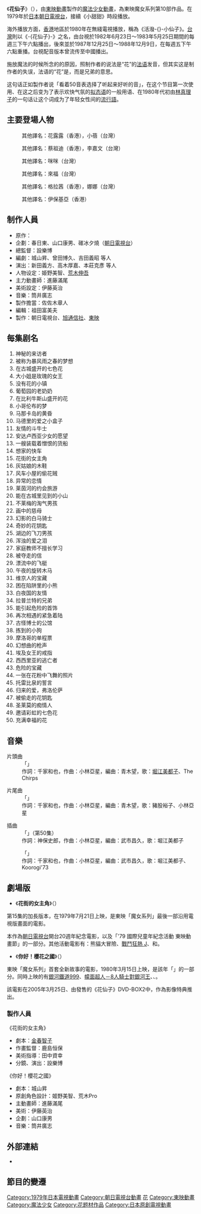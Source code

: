 {{About|日本動畫作品|台灣日用品企業|花仙子企業}}
{{NoteTA
|T=zh-hk:活潑小仙子;zh:花仙子露露;zh-tw:花仙子;zh-cn:花仙子;
|1=zh-hk:活潑小仙子;zh:花仙子露露;zh-tw:花仙子;zh-cn:花仙子;
}}
{{系列|[[仙女下凡|仙女下凡]]|（[[淘氣小仙女|淘氣小仙女]]）[[魔法少女拉拉貝爾|魔法少女拉拉貝爾]]}}
{{Infobox animanga/Headerofja
|title= 花仙子
|english= LULU,THE FLOWER ANGEL
|romaji=hananoko runrun
|japanese= 花の子ルンルン
|kana= はなのこルンルン
|genre= 少女动画
}}
{{Infobox animanga/TVAnime
|原作= 神保史郎
|導演= 設樂博
|動畫製作=[[東映动画|東映动画]]
|播放開始= 1979年2月9日
|播放結束= 1980年2月8日
|播放電視台={{flagicon|Japan}} 朝日電視台
|集數=50
|其他電視台={{flagicon|HKG|1959}} [[無綫電視翡翠台|無綫電視翡翠台]]<br>{{flagicon|Taiwan}} [[台視|台視]]<br>{{flagicon|China}} 部分地區電視台<br>{{flagicon|Spain}} TVE<br>{{flagicon|Italy}} TeleReporter
}}
{{Infobox animanga/name
|formal={{flagicon|ROC}} 花-{}-仙子<br>{{flagicon|HKG|1959}} 活潑-{}-小仙子<BR>{{Flagicon|France}} Le Tour du monde de Lydie<br>{{flagicon|Italy}} Lulù l'angelo tra i fiori<br>{{flagicon|Poland}} Lu Lu i Cudowny Kwiat
|common= 
}}
{{Infobox animanga/Footerofja}}

《'''花仙子'''》（{{lang-ja|花の子ルンルン}}），由[[東映動畫|東映動畫]]製作的[[魔法少女|魔法少女]][[動畫|動畫]]，為東映魔女系列第10部作品。在1979年於[[日本|日本]][[朝日電視台|朝日電視台]]，接續《小甜甜》時段播放。

海外播放方面，[[香港|香港]]地區於1980年在無綫電視播放，稱為《活潑-{}-小仙子》。[[台灣|台灣]]則以《-{花仙子}-》之名，由台視於1982年6月23日～1983年5月25日期間的每週三下午六點播出，後來並於1987年12月25日～1988年12月9日，在每週五下午六點重播。台視配音版本曾流传至中國播出。

施放魔法的时候所念的{{lang|ja|「フレール、フレール」}}的原因，照制作者的说法是“花”的[[法语|法语]]发音，但其实这是制作者的失误，法语的“花”是{{lang|ja|フルール(fleur)}}，而{{lang|ja|フレール(frère)}}是兄弟的意思。

{{lang|ja|ルンルン}}这句话正如製作者说「看着50音表选择了听起来好听的音」，在这个节目第一次使用、在这之后变为了表示欢快气氛的[[拟态语|拟态语]]的一般用语、在1980年代初由[[林真理子|林真理子]]的{{lang|ja|『ルンルンを買っておうちに帰ろう』}}一句话让这个词成为了年轻女性间的[[流行語|流行語]]。

==主要登場人物==
;{{nihongo|倫倫·弗勞沃|ルンルン・フラワー}}
:{{配音2|JP|[[岡本茉利|岡本茉利]]|HK|[[潘滿儔|潘滿儔]]|TW|武莉 }}
: 其他譯名：花露露（香港），小蓓（台灣）

;{{nihongo|瑟吉·弗羅拉|セルジュ・フローラ}}
:{{配音2|JP|[[水島裕|水島裕]]|HK|[[黃健強|黃健強]]|TW|[[徐健春|徐健春]] }}
: 其他譯名：蔡祖迪（香港），李嘉文（台灣）

;{{nihongo|嘉特|キャトー}}
:{{配音2|JP|[[白石冬美|白石冬美]]|HK|[[周婉侶|周婉侶]]|TW|武莉 }}
: 其他譯名：咪咪（台灣）

;{{nihongo|努波|ヌーボ}}
:{{配音2|JP|[[神山卓三|神山卓三]]|HK|[[梅欣|梅欣]] }}
: 其他譯名：來福（台灣）

;{{nihongo|朵凱妮西亞|トゲニシア}}
:{{配音2|JP|[[喜多道枝|喜多道枝]]|HK|[[區瑞華|區瑞華]]|TW|武莉 }}
: 其他譯名：格拉茜（香港），娜娜（台灣）

;{{nihongo|亞波奇|ヤボーキ}}
:{{配音2|JP|[[長谷參治|長谷參治]]|HK|[[梁耀昌|梁耀昌]]|TW|[[魏龍豪|魏甦]] }}
: 其他譯名：伊保基亞（香港）

==制作人員==
*原作：{{link-ja|神保史郎|神保史郎}}
*企劃：春日東、山口康男、碓冰夕燒（[[朝日電視台|朝日電視台]]）
*總監督：設樂博
*編劇：城山昇、曾田博久、吉田義昭 等人
*演出：新田義方、高木厚嘉、本莊克彥 等人
*人物设定：姫野美智、[[荒木伸吾|荒木伸吾]]
*主力動畫師：進藤滿尾
*美術設定：伊藤英治 
*音樂：筒井廣志
*製作擔當：佐佐木章人
*編輯：祖田富美夫
*製作：朝日電視台、[[旭通信社|旭通信社]]、[[東映|東映]]

== 每集剧名 ==
#神秘的来访者
#被称为暴风雨之春的梦想
#在古城盛开的七色花
#大小姐是玫瑰的女王
#没有花的小镇
#葡萄园的老奶奶
#在比利牛斯山盛开的花
#小哥伦布的梦
#马那卡岛的黄昏
#马德里的爱之小盒子
#友情的斗牛士
#安达卢西亚少女的愿望
#一艘装载着憎恨的货船
#想家的快车
#花街的女主角
#灰姑娘的木鞋
#风车小屋的偷花贼
#异常的恋情
#莱茵河的约会旅游
#能在古城里见到的小山
#不莱梅的淘气男孩
#画中的慈母
#幻影的白马骑士
#奇妙的花钥匙
#湖边的飞刀男孩
#浑浊的爱之泪
#家庭教师不擅长学习
#被夺走的信
#漂流中的飞艇
#午夜的旋转木马
#维京人的宝藏
#困在陷阱里的小熊
#白夜国的友情
#拉普兰特的兄弟
#能引起危险的首饰
#再次相遇的紧急着陆
#古怪博士的公馆
#拣到的小狗
#摩洛哥的单程票
#幻想曲的枪声
#埃及女王的戒指
#西西里亚的逃亡者
#危险的宝藏
#一张在花粉中飞舞的照片
#托雷比泉的誓言
#归来的爱，弗洛伦萨
#被偷走的花钥匙
#圣莱莫的痴情人
#邀请彩虹的七色花
#充满幸福的花

== 音樂 ==
; 片頭曲
: 「{{link-ja|花の子ルンルン|花の子ルンルン/女の子って}}」
: 作詞：千家和也，作曲：小林亞星，編曲：青木望，歌：[[堀江美都子|堀江美都子]]、The Chirps

; 片尾曲
: 「{{lang|ja|女の子って}}」
: 作詞：千家和也，作曲：小林亞星，編曲：青木望，歌：豬股裕子、小林亞星

; 插曲
: 「{{link-ja|恋の花占い|花の子ルンルン ヒット曲集}}」（第50集）
: 作詞：神保史郎，作曲：小林亞星，編曲：武市昌久，歌：堀江美都子

:「{{lang|ja|ライラックの花言葉}}」
: 作詞：千家和也，作曲：小林亞星，編曲：武市昌久，歌：堀江美都子、Koorogi'73

== 劇場版 ==
* 《'''花街的女主角'''》（{{lang-ja|花の子ルンルン　花の街のヒロイン}}）
第15集的加長版本，在1979年7月21日上映，是東映「魔女系列」最後一部沿用電視版畫面的電影。

本作為[[朝日電視台|朝日電視台]]開台20週年紀念電影，以及「'79 國際兒童年紀念活動 東映動畫節」的一部分。其他活動電影有：熊貓大冒險、[[戰鬥狂熱_J|戰鬥狂熱 J]]、{{lang|ja|SF西遊記スタージンガー 悪魔のバリバリゾーン}}和{{link-ja|ねずみのよめいり}}。

* 《'''你好！櫻花之國'''》（{{lang-ja|花の子ルンルン　こんにちは桜の国}}）
東映「魔女系列」首套全新故事的電影，1980年3月15日上映，是該年「{{tsl|ja|東映まんがまつり|東映漫畫節}}」的一部分。同時上映的有[[銀河鐵道999|銀河鐵道999]]、[[幪面超人_(Skyrider)|幪面超人－8人騎士對銀河王]]、{{lang|ja|世界名作童話 森は生きている}}、{{lang|ja|ゼンダマン ピラミッドの謎の箱だよ!ゼンダマン}}。

該電影在2005年3月25日、由{{link-ja|快樂網|ハピネット}}發售的《花仙子》DVD-BOX2中，作為影像特典推出。

===製作人員===
; 《花街的女主角》

*劇本：[[金春智子|金春智子]]
*作畫監督：鹿島恒保
*美術指導：田中資幸
*分鏡、演出：設樂博



; 《你好！櫻花之國》

*劇本：城山昇
*原創角色設計：姬野美智、荒木Pro
*主動畫師：進藤滿尾
*美術：伊藤英治
*企劃：山口康男
*音樂：筒井廣志

== 外部連結 ==
* {{imdb title|0260622}}

== 節目的變遷 ==
{{電視節目的變遷|
電視台={{flagicon|Japan}}[[朝日電視台|朝日電視台]]|
播放檔次=星期五19:00 - 19:30節目|
節目名稱=花仙子<br />（1979年2月9日 — 1980年2月8日）|
上一節目=[[小甜甜|小甜甜]]|
下一節目=[[魔法少女拉拉貝爾|魔法少女拉拉貝爾]]
}}
{{設樂博執導作品}}
{{DEFAULTSORT:Hana no Ko Run Run}}
[[Category:1979年日本電視動畫|Category:1979年日本電視動畫]]
[[Category:朝日電視台動畫|Category:朝日電視台動畫]]
[[Category:台視外購動畫|花]]
[[Category:東映動畫|Category:東映動畫]]
[[Category:魔法少女|Category:魔法少女]]
[[Category:花题材作品|Category:花题材作品]]
[[Category:日本原創電視動畫|Category:日本原創電視動畫]]